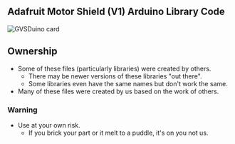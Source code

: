 == Adafruit Motor Shield (V1) Arduino Library Code ==

<img src="https://cdn-learn.adafruit.com/assets/assets/000/001/664/medium640/adafruit_products_2237983028_b0b7144507_b.jpg?1396774867" alt="GVSDuino card"></img>

== Ownership ==

* Some of these files (particularly libraries) were created by others.
** There may be newer versions of these libraries "out there".
** Some libraries even have the same names but don't work the same.
* Many of these files were created by us based on the work of others.

=== Warning ===

* Use at your own risk.
** If you brick your part or it melt to a puddle, it's on you not us.
